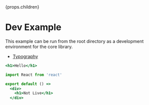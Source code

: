 
<Head>
  <title>Hello</title>
</Head>

  <StyleProvider>
    <Layout>
      <Layout.MenuToggle />
      <Layout.Sidebar>
        <NavLinks {...props} />
      </Layout.Sidebar>
      <Layout.Main>
        {props.children}
        <Pagination {...props} />
      </Layout.Main>
    </Layout>
  </StyleProvider>

# Dev Example

This example can be run from the root directory as a development environment for the core library.

- [Typography](/typography)

```.jsx
<h1>Hello</h1>
```

```jsx
import React from 'react'

export default () =>
  <div>
    <h1>Not Live</h1>
  </div>
```

